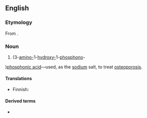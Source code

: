 ==English==
{{wikipedia}}

===Etymology===
From {{af|en||-dronic acid|t2=calcium metabolism regulator}}.

{{rfe|en}}

===Noun===
{{en-noun|-}}

# {{lb|en|pharmaceutical drug}} (3-[[amino-]]1-[[hydroxy-]]1-[[phosphonate|phosphono]]-
)[[phosphonic acid]]—used, as the [[sodium]] salt, to treat [[osteoporosis]].

====Translations====
{{trans-top}}
* Finnish: {{t|fi|pamidronihappo}}
{{trans-mid}}
{{trans-bottom}}

====Derived terms====
* {{l|en|pamidronate}}